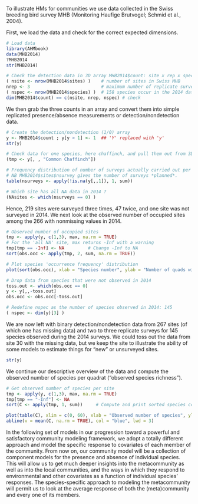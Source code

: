 To illustrate HMs for communities we use data collected in the Swiss breeding bird survey MHB (Monitoring Haufige Brutvogel; Schmid et al., 2004).

First, we load the data and check for the correct expected dimensions.

```r
# Load data
library(AHMbook)
data(MHB2014)
?MHB2014
str(MHB2014)

# Check the detection data in 3D array MHB2014$count: site x rep x species
( nsite <- nrow(MHB2014$sites) )    # number of sites in Swiss MHB
nrep <- 3                           # maximum number of replicate surveys per season
( nspec <- nrow(MHB2014$species) )  # 158 species occur in the 2014 data
dim(MHB2014$count) == c(nsite, nrep, nspec) # check
```

We then grab the three counts in an array and convert them into simple replicated presence/absence measurements or detection/nondetection data.

```r
# Create the detection/nondetection (1/0) array
y <- MHB2014$count ; y[y > 1] <- 1  ## 'Y' replaced with 'y'
str(y)

# Check data for one species, here chaffinch, and pull them out from 3D array
(tmp <- y[, , "Common Chaffinch"])

# Frequency distribution of number of surveys actually carried out per site in 2014
# NB MHB2014$sites$nsurvey gives the number of surveys *planned*.
table(nsurveys <- apply(!is.na(y[,,1]), 1, sum))

# Which site has all NA data in 2014 ?
(NAsites <- which(nsurveys == 0) )
```

Hence, 219 sites were surveyed three times, 47 twice, and one site was not surveyed in 2014. We next look at the observed number of occupied sites among the 266 with nonmissing values in 2014.

```r
# Observed number of occupied sites
tmp <- apply(y, c(1,3), max, na.rm = TRUE)
# For the 'all NA' site, max returns -Inf with a warning
tmp[tmp == -Inf] <- NA         # Change -Inf to NA
sort(obs.occ <- apply(tmp, 2, sum, na.rm = TRUE))

# Plot species 'occurrence frequency' distribution
plot(sort(obs.occ), xlab = "Species number", ylab = "Number of quads with detections")

# Drop data from species that were not observed in 2014
toss.out <- which(obs.occ == 0)
y <- y[,,-toss.out]
obs.occ <- obs.occ[-toss.out]

# Redefine nspec as the number of species observed in 2014: 145
( nspec <- dim(y)[3] )
```

We are now left with binary detection/nondetection data from 267 sites (of which one has missing data) and two to three replicate surveys for 145 species observed during the 2014 surveys. We could toss out the data from site 30 with the missing data, but we keep the site to illustrate the ability of some models to estimate things for "new" or unsurveyed sites.

```r
str(y)
```

We continue our descriptive overview of the data and compute the observed number of species per quadrat ("observed species richness").

```r
# Get observed number of species per site
tmp <- apply(y, c(1,3), max, na.rm = TRUE)
tmp[tmp == "-Inf"] <- NA
sort(C <- apply(tmp, 1, sum))     # Compute and print sorted species counts

plot(table(C), xlim = c(0, 60), xlab = "Observed number of species", ylab = "Number of quadrats", frame = FALSE)
abline(v = mean(C, na.rm = TRUE), col = "blue", lwd = 3)
```

In the following set of models in our progression toward a powerful and satisfactory community modeling framework, we adopt a totally different approach and model the specific response to covariates of each member of the community. From now on, our community model will be a collection of component models for the presence and absence of individual species. This will allow us to get much deeper insights into the metacommunity as well as into the local communities, and the ways in which they respond to environmental and other covariates as a function of individual species' responses. The species-specific approach to modeling the metacommunity will permit us to look at the average response of both the (meta)community and every one of its members.
